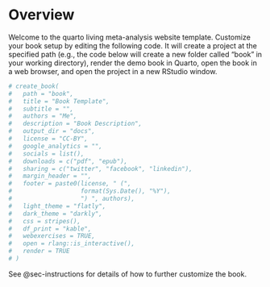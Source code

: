 # Overview {.unnumbered}

Welcome to the quarto living meta-analysis website template. Customize your book setup by editing the following code. It will create a project at the specified path (e.g., the code below will create a new folder called "book" in your working directory), render the demo book in Quarto, open the book in a web browser, and open the project in a new RStudio window. 

```r
# create_book(
#   path = "book",
#   title = "Book Template",
#   subtitle = "",
#   authors = "Me",
#   description = "Book Description",
#   output_dir = "docs",
#   license = "CC-BY",
#   google_analytics = "",
#   socials = list(),
#   downloads = c("pdf", "epub"),
#   sharing = c("twitter", "facebook", "linkedin"),
#   margin_header = "",
#   footer = paste0(license, " (",
#                   format(Sys.Date(), "%Y"),
#                   ") ", authors),
#   light_theme = "flatly",
#   dark_theme = "darkly",
#   css = stripes(),
#   df_print = "kable",
#   webexercises = TRUE,
#   open = rlang::is_interactive(),
#   render = TRUE
# )
```

See @sec-instructions for details of how to further customize the book.


